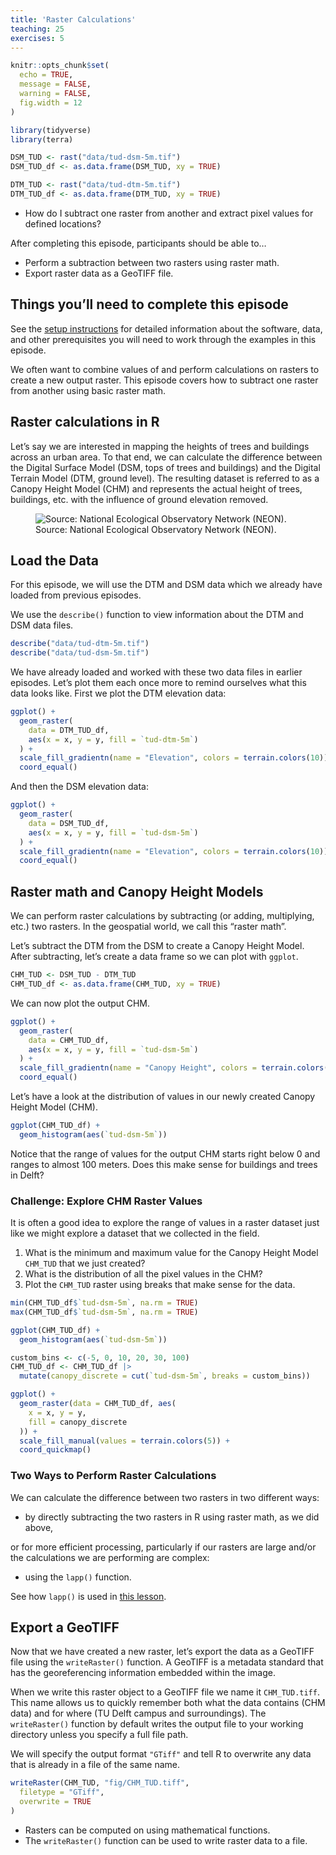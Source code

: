 ```yaml
---
title: 'Raster Calculations'
teaching: 25
exercises: 5
---
```


```r
knitr::opts_chunk$set(
  echo = TRUE,
  message = FALSE,
  warning = FALSE,
  fig.width = 12
)

library(tidyverse)
library(terra)

DSM_TUD <- rast("data/tud-dsm-5m.tif")
DSM_TUD_df <- as.data.frame(DSM_TUD, xy = TRUE)

DTM_TUD <- rast("data/tud-dtm-5m.tif")
DTM_TUD_df <- as.data.frame(DTM_TUD, xy = TRUE)
```

:::::::::::::::::::::::::::::::::::::: questions 

- How do I subtract one raster from another and extract pixel values for defined locations?

::::::::::::::::::::::::::::::::::::::::::::::::

::::::::::::::::::::::::::::::::::::: objectives

After completing this episode, participants should be able to…

- Perform a subtraction between two rasters using raster math.
- Export raster data as a GeoTIFF file.

::::::::::::::::::::::::::::::::::::::::::::::::

::: prereq

# Things you'll need to complete this episode

See the [setup instructions](../learners/setup.md) for detailed information about the software, data, and other prerequisites you will need to work through the examples in this episode.

<!-- This lesson uses the `terra` package in particular. If you have not installed it yet, do so by running `install.packages("terra")` before loading it with `library(terra)`. -->

:::

We often want to combine values of and perform calculations on rasters to create a new output raster. This episode covers how to subtract one raster from another using basic raster math.

## Raster calculations in R

Let's say we are interested in mapping the heights of trees and buildings across an urban area. To that end, we can calculate the difference between the Digital Surface Model (DSM, tops of trees and buildings) and the Digital Terrain Model (DTM, ground level). The resulting dataset is referred to as a Canopy Height Model (CHM) and represents the actual height of trees, buildings, etc. with the influence of ground elevation removed.

![Source: National Ecological Observatory Network (NEON).](https://datacarpentry.org/r-raster-vector-geospatial/fig/dc-spatial-raster/lidarTree-height.png)

## Load the Data

For this episode, we will use the DTM and DSM data which we already have loaded from previous episodes.

We use the `describe()` function to view information about the DTM and DSM data files. 
```r
describe("data/tud-dtm-5m.tif")
describe("data/tud-dsm-5m.tif")
```

We have already loaded and worked with these two data files in earlier episodes. Let’s plot them each once more to remind ourselves what this data looks like. First we plot the DTM elevation data:
```r
ggplot() +
  geom_raster(
    data = DTM_TUD_df,
    aes(x = x, y = y, fill = `tud-dtm-5m`)
  ) +
  scale_fill_gradientn(name = "Elevation", colors = terrain.colors(10)) +
  coord_equal()
```

And then the DSM elevation data:
```r
ggplot() +
  geom_raster(
    data = DSM_TUD_df,
    aes(x = x, y = y, fill = `tud-dsm-5m`)
  ) +
  scale_fill_gradientn(name = "Elevation", colors = terrain.colors(10)) +
  coord_equal()
```

## Raster math and Canopy Height Models

We can perform raster calculations by subtracting (or adding, multiplying, etc.) two rasters. In the geospatial world, we call this “raster math”.

Let’s subtract the DTM from the DSM to create a Canopy Height Model. After subtracting, let’s create a data frame so we can plot with `ggplot`.


```r
CHM_TUD <- DSM_TUD - DTM_TUD
CHM_TUD_df <- as.data.frame(CHM_TUD, xy = TRUE)
```

We can now plot the output CHM.
```r
ggplot() +
  geom_raster(
    data = CHM_TUD_df,
    aes(x = x, y = y, fill = `tud-dsm-5m`)
  ) +
  scale_fill_gradientn(name = "Canopy Height", colors = terrain.colors(10)) +
  coord_equal()
```

Let’s have a look at the distribution of values in our newly created Canopy Height Model (CHM).
```r
ggplot(CHM_TUD_df) +
  geom_histogram(aes(`tud-dsm-5m`))
```
Notice that the range of values for the output CHM starts right below 0 and ranges to almost 100 meters. Does this make sense for buildings and trees in Delft?

::: challenge

### Challenge: Explore CHM Raster Values

It is often a good idea to explore the range of values in a raster dataset just like we might explore a dataset that we collected in the field.

1. What is the minimum and maximum value for the Canopy Height Model `CHM_TUD` that we just created?
2. What is the distribution of all the pixel values in the CHM?
3. Plot the `CHM_TUD` raster using breaks that make sense for the data.

::: solution

```r
min(CHM_TUD_df$`tud-dsm-5m`, na.rm = TRUE)
max(CHM_TUD_df$`tud-dsm-5m`, na.rm = TRUE)

ggplot(CHM_TUD_df) +
  geom_histogram(aes(`tud-dsm-5m`))

custom_bins <- c(-5, 0, 10, 20, 30, 100)
CHM_TUD_df <- CHM_TUD_df |>
  mutate(canopy_discrete = cut(`tud-dsm-5m`, breaks = custom_bins))

ggplot() +
  geom_raster(data = CHM_TUD_df, aes(
    x = x, y = y,
    fill = canopy_discrete
  )) +
  scale_fill_manual(values = terrain.colors(5)) +
  coord_quickmap()
```

:::

:::

::: callout

### Two Ways to Perform Raster Calculations

We can calculate the difference between two rasters in two different ways:

- by directly subtracting the two rasters in R using raster math, as we did above,

or for more efficient processing, particularly if our rasters are large and/or the calculations we are performing are complex:

- using the `lapp()` function.

See how `lapp()` is used in [this lesson](https://datacarpentry.org/r-raster-vector-geospatial/instructor/04-raster-calculations-in-r.html#efficient-raster-calculations).

:::

## Export a GeoTIFF

Now that we have created a new raster, let’s export the data as a GeoTIFF file using the `writeRaster()` function. A GeoTIFF is a metadata standard that has the georeferencing information embedded within the image.

When we write this raster object to a GeoTIFF file we name it `CHM_TUD.tiff`. This name allows us to quickly remember both what the data contains (CHM data) and for where (TU Delft campus and surroundings). The `writeRaster()` function by default writes the output file to your working directory unless you specify a full file path.

We will specify the output format `"GTiff"` and tell R to overwrite any data that is already in a file of the same name.
```r
writeRaster(CHM_TUD, "fig/CHM_TUD.tiff",
  filetype = "GTiff",
  overwrite = TRUE
)
```

::::::::::::::::::::::::::::::::::::: keypoints 

- Rasters can be computed on using mathematical functions.
- The `writeRaster()` function can be used to write raster data to a file.

::::::::::::::::::::::::::::::::::::::::::::::::

